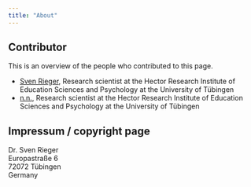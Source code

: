 ---
title: "About"
---

## Contributor

This is an overview of the people who contributed to this page.

- [Sven Rieger](about-sven.qmd), Research scientist at the Hector Research Institute of Education Sciences and Psychology at the University of Tübingen
- [n.n.](about-n.n.qmd), Research scientist at the Hector Research Institute of Education Sciences and Psychology at the University of Tübingen

## Impressum / copyright page

Dr. Sven Rieger<br>
Europastraße 6<br>
72072 Tübingen<br>
Germany<br>